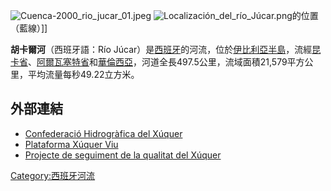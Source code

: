 [[Image:Cuenca-2000_rio_jucar_01.jpeg|thumb]]
[[Image:Localización_del_río_Júcar.png|thumb]]的位置（藍線）]]

'''胡卡爾河'''（西班牙語：Río Júcar）是[[西班牙|西班牙]]的河流，位於[[伊比利亞半島|伊比利亞半島]]，流經[[昆卡省|昆卡省]]、[[阿爾瓦塞特省|阿爾瓦塞特省]]和[[華倫西亞|華倫西亞]]，河道全長497.5公里，流域面積21,579平方公里，平均流量每秒49.22立方米。

==外部連結==
* [http://www.chj.es Confederació Hidrogràfica del Xúquer] {{Wayback|url=http://www.chj.es/ |date=20200309134957 }}
* [https://web.archive.org/web/20100919030833/http://www.xarxadelaiguaclara.org/ Plataforma Xúquer Viu]
* [https://web.archive.org/web/20100916060113/http://www.limne.org/Limne/index.php/ca/projectes/projecte-rius/resultats2009 Projecte de seguiment de la qualitat del Xúquer]

{{coord|39|10|22.28|N|0|17|41.07|W|type:river_region:ES-VC}}
{{coord|39|10|22.28|N|0|17|41.07|W|source:cawiki_region:ES-VC_type:river|display=title}}

{{Spain-geo-stub}}
[[Category:西班牙河流|Category:西班牙河流]]